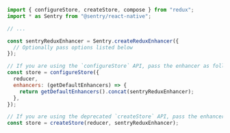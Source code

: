 ```javascript
import { configureStore, createStore, compose } from "redux";
import * as Sentry from "@sentry/react-native";

// ...

const sentryReduxEnhancer = Sentry.createReduxEnhancer({
  // Optionally pass options listed below
});

// If you are using the `configureStore` API, pass the enhancer as follows:
const store = configureStore({
  reducer,
  enhancers: (getDefaultEnhancers) => {
    return getDefaultEnhancers().concat(sentryReduxEnhancer);
  },
});

// If you are using the deprecated `createStore` API, pass the enhancer as follows:
const store = createStore(reducer, sentryReduxEnhancer);
```

